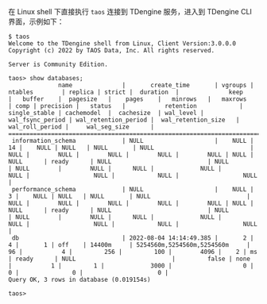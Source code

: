 在 Linux shell 下直接执行 `taos` 连接到 TDengine 服务，进入到 TDengine CLI 界面，示例如下：

```text
$ taos
Welcome to the TDengine shell from Linux, Client Version:3.0.0.0
Copyright (c) 2022 by TAOS Data, Inc. All rights reserved.

Server is Community Edition.

taos> show databases;
              name              |       create_time       | vgroups |        ntables        | replica | strict |  duration  |              keep              |   buffer    |  pagesize   |    pages    |   minrows   |   maxrows   | comp | precision |   status   |           retention            | single_stable | cachemodel  |  cachesize  | wal_level | wal_fsync_period | wal_retention_period |  wal_retention_size   | wal_roll_period |     wal_seg_size      |
=========================================================================================================================================================================================================================================================================================================================================================================================================================================================================
 information_schema             | NULL                    |    NULL |                    14 |    NULL | NULL   | NULL       | NULL                           |        NULL |        NULL |        NULL |        NULL |        NULL | NULL | NULL      | ready      | NULL                           | NULL          | NULL        |        NULL |      NULL |             NULL |                 NULL |                  NULL |            NULL |                  NULL |
 performance_schema             | NULL                    |    NULL |                     3 |    NULL | NULL   | NULL       | NULL                           |        NULL |        NULL |        NULL |        NULL |        NULL | NULL | NULL      | ready      | NULL                           | NULL          | NULL        |        NULL |      NULL |             NULL |                 NULL |                  NULL |            NULL |                  NULL |
 db                             | 2022-08-04 14:14:49.385 |       2 |                     4 |       1 | off    | 14400m     | 5254560m,5254560m,5254560m     |          96 |           4 |         256 |         100 |        4096 |    2 | ms        | ready      | NULL                           |         false | none        |           1 |         1 |             3000 |                    0 |                     0 |               0 |                     0 |
Query OK, 3 rows in database (0.019154s)

taos>
```
